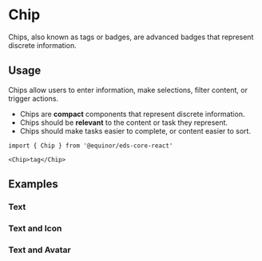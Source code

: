 
# Chip

Chips, also known as tags or badges, are advanced badges that represent discrete information.

<Links 
    figmaUrl="https://www.figma.com/file/0bGXR2sCwMVSDNyyzu5BXrO5/UI%E2%80%94User-Interface?node-id=17497%3A0"
    documentationUrl="https://eds.equinor.com/0b0c666ab/p/95e67f-chip/b/95ad56"
    sourceUrl="https://github.com/equinor/design-system/blob/develop/packages/eds-core-react/src/components/Chip/Chip.tsx"
    npmUrl="https://www.npmjs.com/package/@equinor/eds-core-react"
/>

<Story id="data-display-chips--introduction"/>
<PropsTable />

## Usage

Chips allow users to enter information, make selections, filter content, or trigger actions.
<ul>
    <li>Chips are <strong>compact</strong> components that represent discrete information.</li>
    <li>Chips should be <strong>relevant</strong> to the content or task they represent.</li>
    <li>Chips should make tasks easier to complete, or content easier to sort.</li>
</ul>

  ```tsx
import { Chip } from '@equinor/eds-core-react'

<Chip>tag</Chip>
```

## Examples

### Text

<Story id="data-display-chips--text" />

### Text and Icon

<Story id="data-display-chips--text-and-icon" />

### Text and Avatar

<Story id="data-display-chips--text-and-avatar" />
